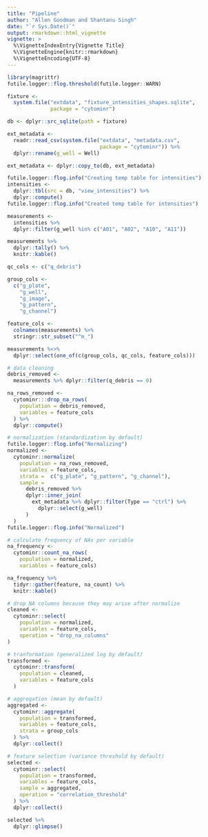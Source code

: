 ```yaml
---
title: "Pipeline"
author: "Allen Goodman and Shantanu Singh"
date: "`r Sys.Date()`"
output: rmarkdown::html_vignette
vignette: >
  %\VignetteIndexEntry{Vignette Title}
  %\VignetteEngine{knitr::rmarkdown}
  %\VignetteEncoding{UTF-8}
---
```


```r
library(magrittr)
futile.logger::flog.threshold(futile.logger::WARN)
```

```r
fixture <-
  system.file("extdata", "fixture_intensities_shapes.sqlite",
              package = "cytominr")

db <- dplyr::src_sqlite(path = fixture)

ext_metadata <-
  readr::read_csv(system.file("extdata", "metadata.csv",
                              package = "cytominr")) %>%
  dplyr::rename(g_well = Well)

ext_metadata <- dplyr::copy_to(db, ext_metadata)

futile.logger::flog.info("Creating temp table for intensities")
intensities <-
  dplyr::tbl(src = db, "view_intensities") %>%
  dplyr::compute()
futile.logger::flog.info("Created temp table for intensities")

measurements <-
  intensities %>%
  dplyr::filter(g_well %in% c("A01", "A02", "A10", "A11"))

measurements %>%
  dplyr::tally() %>%
  knitr::kable()

qc_cols <- c("q_debris")

group_cols <-
  c("g_plate",
    "g_well",
    "g_image",
    "g_pattern",
    "g_channel")

feature_cols <-
  colnames(measurements) %>%
  stringr::str_subset("^m_")

measurements %<>%
  dplyr::select(one_of(c(group_cols, qc_cols, feature_cols)))

# data cleaning
debris_removed <-
  measurements %>% dplyr::filter(q_debris == 0)

na_rows_removed <-
  cytominr:::drop_na_rows(
    population = debris_removed,
    variables = feature_cols
  ) %>%
  dplyr::compute()

# normalization (standardization by default)
futile.logger::flog.info("Normalizing")
normalized <-
  cytominr::normalize(
    population = na_rows_removed,
    variables = feature_cols,
    strata =  c("g_plate", "g_pattern", "g_channel"),
    sample =
      debris_removed %>%
      dplyr::inner_join(
        ext_metadata %>% dplyr::filter(Type == "ctrl") %>%
          dplyr::select(g_well)
      )
  )
futile.logger::flog.info("Normalized")

# calculate frequency of NAs per variable
na_frequency <-
  cytominr::count_na_rows(
    population = normalized,
    variables = feature_cols)

na_frequency %>%
  tidyr::gather(feature, na_count) %>%
  knitr::kable()

# drop NA columns because they may arise after normalize
cleaned <-
  cytominr::select(
    population = normalized,
    variables = feature_cols,
    operation = "drop_na_columns"
)

# tranformation (generalized log by default)
transformed <-
  cytominr::transform(
    population = cleaned,
    variables = feature_cols
  )

# aggregation (mean by default)
aggregated <-
  cytominr::aggregate(
    population = transformed,
    variables = feature_cols,
    strata = group_cols
  ) %>%
  dplyr::collect()

# feature selection (variance threshold by default)
selected <-
  cytominr::select(
    population = transformed,
    variables = feature_cols,
    sample = aggregated,
    operation = "correlation_threshold"
  ) %>%
  dplyr::collect()

selected %>%
  dplyr::glimpse()

```

